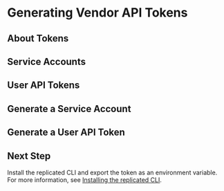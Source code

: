 
# Generating Vendor API Tokens

<TopicIntro/>

## About Tokens

<TokensAbout/>

## Service Accounts

<ServiceAccounts/>

## User API Tokens

<UserTokens/>

## Generate a Service Account

<ServiceAccountsGenerate/>

## Generate a User API Token

<UserTokensGenerate/>

## Next Step

Install the replicated CLI and export the token as an environment variable. For more information, see [Installing the replicated CLI](replicated-cli-installing).